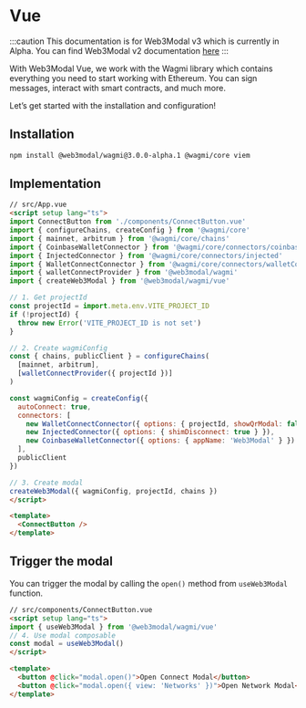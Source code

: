 # Vue

:::caution
This documentation is for Web3Modal v3 which is currently in Alpha. You can find Web3Modal v2 documentation [here](../html/wagmi/installation.mdx)
:::

With Web3Modal Vue, we work with the Wagmi library which contains everything you need to start working with Ethereum. You can sign messages, interact with smart contracts, and much more.

Let’s get started with the installation and configuration!

## Installation

```bash npm2yarn
npm install @web3modal/wagmi@3.0.0-alpha.1 @wagmi/core viem
```

## Implementation

```html
// src/App.vue
<script setup lang="ts">
import ConnectButton from './components/ConnectButton.vue'
import { configureChains, createConfig } from '@wagmi/core'
import { mainnet, arbitrum } from '@wagmi/core/chains'
import { CoinbaseWalletConnector } from '@wagmi/core/connectors/coinbaseWallet'
import { InjectedConnector } from '@wagmi/core/connectors/injected'
import { WalletConnectConnector } from '@wagmi/core/connectors/walletConnect'
import { walletConnectProvider } from '@web3modal/wagmi'
import { createWeb3Modal } from '@web3modal/wagmi/vue'

// 1. Get projectId
const projectId = import.meta.env.VITE_PROJECT_ID
if (!projectId) {
  throw new Error('VITE_PROJECT_ID is not set')
}

// 2. Create wagmiConfig
const { chains, publicClient } = configureChains(
  [mainnet, arbitrum],
  [walletConnectProvider({ projectId })]
)

const wagmiConfig = createConfig({
  autoConnect: true,
  connectors: [
    new WalletConnectConnector({ options: { projectId, showQrModal: false } }),
    new InjectedConnector({ options: { shimDisconnect: true } }),
    new CoinbaseWalletConnector({ options: { appName: 'Web3Modal' } })
  ],
  publicClient
})

// 3. Create modal
createWeb3Modal({ wagmiConfig, projectId, chains })
</script>

<template>
  <ConnectButton />
</template>
```

## Trigger the modal

You can trigger the modal by calling the `open()` method from `useWeb3Modal` function.

```html
// src/components/ConnectButton.vue
<script setup lang="ts">
import { useWeb3Modal } from '@web3modal/wagmi/vue'
// 4. Use modal composable
const modal = useWeb3Modal()
</script>

<template>
  <button @click="modal.open()">Open Connect Modal</button>
  <button @click="modal.open({ view: 'Networks' })">Open Network Modal</button>
</template>
```

